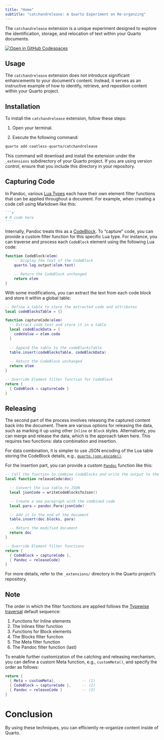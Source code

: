 ```yaml
---
title: "Home"
subtitle: "catchandrelease: A Quarto Experiment on Re-organzing"
---
```


The `catchandrelease` extension is a unique experiment designed to explore the identification, storage, and relocation of text within your Quarto documents.

[![Open in GitHub Codespaces](https://github.com/codespaces/badge.svg)](https://codespaces.new/coatless-quarto/catchandrelease)

## Usage

The `catchandrelease` extension does not introduce significant enhancements to your document's content. Instead, it serves as an instructive example of how to identify, retrieve, and reposition content within your Quarto project.

## Installation

To install the `catchandrelease` extension, follow these steps:

1. Open your terminal.

2. Execute the following command:

```bash
quarto add coatless-quarto/catchandrelease
```

This command will download and install the extension under the `_extensions` subdirectory of your Quarto project. If you are using version control, ensure that you include this directory in your repository.

## Capturing Code

In Pandoc, various [Lua Types](https://pandoc.org/lua-filters.html#lua-type-reference) each have their own element filter functions that can be applied throughout a document. For example, when creating a code cell using Markdown like this:

````markdown
```r
# R code here
```
````

Internally, Pandoc treats this as a [CodeBlock](https://pandoc.org/lua-filters.html#type-codeblock). To "capture" code, you can provide a custom filter function for this specific Lua type. For instance, you can traverse and process each `CodeBlock` element using the following Lua code:

```lua
function CodeBlock(elem)
    -- Display the text of the CodeBlock
    quarto.log.output(elem.text)

    -- Return the CodeBlock unchanged
    return elem
}
```

With some modifications, you can extract the text from each code block and store it within a global table:

```lua
-- Define a table to store the extracted code and attributes
local codeBlocksTable = {}

function captureCode(elem)
  -- Extract code text and store it in a table
  local codeBlockData = {
    codeValue = elem.code
  }
  
  -- Append the table to the codeBlocksTable
  table.insert(codeBlocksTable, codeBlockData)
  
  -- Return the CodeBlock unchanged
  return elem
}

-- Override Element filter function for CodeBlock
return {
  { CodeBlock = captureCode }
}
```

## Releasing

The second part of the process involves releasing the captured content back into the document. There are various options for releasing the data, such as marking it up using other `Inline` or `Block` styles. Alternatively, you can merge and release the data, which is the approach taken here. This requires two functions: data combination and insertion.

For data combination, it is simpler to use JSON encoding of the Lua table storing the CodeBlock details, e.g., [`quarto.json.encode()`](https://quarto.org/docs/extensions/lua-api.html#json-encoding).

For the insertion part, you can provide a custom [`Pandoc`](https://pandoc.org/lua-filters.html#type-pandoc) function like this:

```lua
-- Call the function to combine CodeBlocks and write the output to the end of the document
local function releaseCode(doc)

  -- Convert the Lua table to JSON
  local jsonCode = writeCodeBlocksToJson()

  -- Create a new paragraph with the combined code 
  local para = pandoc.Para(jsonCode)

  -- Add it to the end of the document
  table.insert(doc.blocks, para)

  -- Return the modified document
  return doc
}

-- Override Element filter functions
return {
  { CodeBlock = captureCode },
  { Pandoc = releaseCode}
}
```

For more details, refer to the `_extensions/` directory in the Quarto project's repository.

## Note

The order in which the filter functions are applied follows the [Typewise traversal](https://pandoc.org/lua-filters.html#typewise-traversal) default sequence:

1. Functions for Inline elements
2. The Inlines filter function
3. Functions for Block elements
4. The Blocks filter function
5. The Meta filter function
6. The Pandoc filter function (last)

To enable further customization of the catching and releasing mechanism, you can define a custom Meta function, e.g., `customMeta()`, and specify the order as follows:

```lua
return {
  { Meta = customMeta},            -- (1)
  { CodeBlock = captureCode },     -- (2)
  { Pandoc = releaseCode }         -- (3)
}
```

# Conclusion

By using these techniques, you can efficiently re-organize content inside of Quarto.
